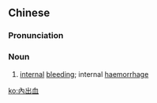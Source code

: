 {{also|内出血}}
==Chinese==
{{zh-forms|s=内出血|type=12}}

===Pronunciation===
{{zh-pron
|m=nèichū血
|c=noi6 ceot1 hyut3
|mn=lāi-chhut-hoeh/lāi-chhut-huih
|cat=n
}}

===Noun===
{{zh-noun}}

# [[internal]] [[bleeding]]; internal [[haemorrhage]]

[[ko:內出血]]